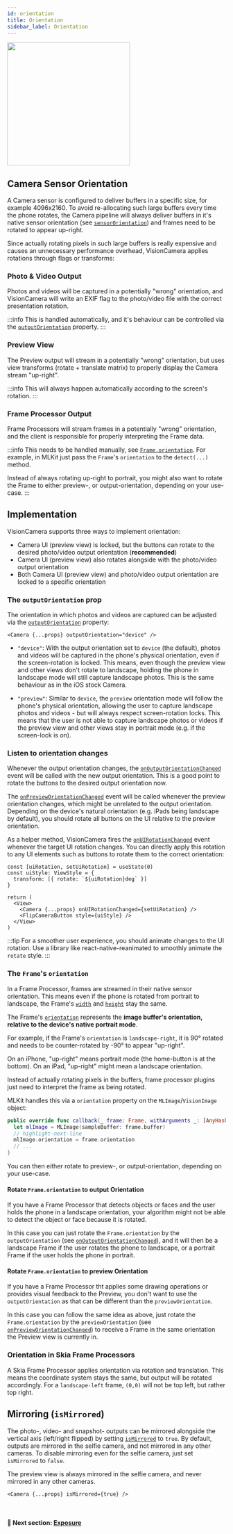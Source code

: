 ```yaml
---
id: orientation
title: Orientation
sidebar_label: Orientation
---
```



<div class="image-container">
  <img width="283" src={useBaseUrl("img/example.png")} />
</div>

## Camera Sensor Orientation

A Camera sensor is configured to deliver buffers in a specific size, for example 4096x2160.
To avoid re-allocating such large buffers every time the phone rotates, the Camera pipeline will always deliver buffers in it's native sensor orientation (see [`sensorOrientation`](/docs/api/interfaces/CameraDevice#sensororientation)) and frames need to be rotated to appear up-right.

Since actually rotating pixels in such large buffers is really expensive and causes an unnecessary performance overhead, VisionCamera applies rotations through flags or transforms:

### Photo & Video Output

Photos and videos will be captured in a potentially "wrong" orientation, and VisionCamera will write an EXIF flag to the photo/video file with the correct presentation rotation.

:::info
This is handled automatically, and it's behaviour can be controlled via the [`outputOrientation`](/docs/api/interfaces/CameraProps#outputorientation) property.
:::

### Preview View

The Preview output will stream in a potentially "wrong" orientation, but uses view transforms (rotate + translate matrix) to properly display the Camera stream "up-right".

:::info
This will always happen automatically according to the screen's rotation.
:::

### Frame Processor Output

Frame Processors will stream frames in a potentially "wrong" orientation, and the client is responsible for properly interpreting the Frame data.

:::info
This needs to be handled manually, see [`Frame.orientation`](/docs/api/interfaces/Frame#orientation).
For example, in MLKit just pass the `Frame`'s `orientation` to the `detect(...)` method.

Instead of always rotating up-right to portrait, you might also want to rotate the Frame to either preview-, or output-orientation, depending on your use-case.
:::

## Implementation

VisionCamera supports three ways to implement orientation:

- Camera UI (preview view) is locked, but the buttons can rotate to the desired photo/video output orientation (**recommended**)
- Camera UI (preview view) also rotates alongside with the photo/video output orientation
- Both Camera UI (preview view) and photo/video output orientation are locked to a specific orientation

### The `outputOrientation` prop

The orientation in which photos and videos are captured can be adjusted via the [`outputOrientation`](/docs/api/interfaces/CameraProps#outputorientation) property:

```tsx
<Camera {...props} outputOrientation="device" />
```

- `"device"`: With the output orientation set to `device` (the default), photos and videos will be captured in the phone's physical orientation, even if the screen-rotation is locked.
This means, even though the preview view and other views don't rotate to landscape, holding the phone in landscape mode will still capture landscape photos. This is the same behaviour as in the iOS stock Camera.

- `"preview"`: Similar to `device`, the `preview` orientation mode will follow the phone's physical orientation, allowing the user to capture landscape photos and videos - but will always respect screen-rotation locks.
This means that the user is not able to capture landscape photos or videos if the preview view and other views stay in portrait mode (e.g. if the screen-lock is on).

### Listen to orientation changes

Whenever the output orientation changes, the [`onOutputOrientationChanged`](/docs/api/interfaces/CameraProps#onoutputorientationchanged) event will be called with the new output orientation. This is a good point to rotate the buttons to the desired output orientation now.

The [`onPreviewOrientationChanged`](/docs/api/interfaces/CameraProps#onprevieworientationchanged) event will be called whenever the preview orientation changes, which might be unrelated to the output orientation. Depending on the device's natural orientation (e.g. iPads being landscape by default), you should rotate all buttons on the UI relative to the preview orientation.

As a helper method, VisionCamera fires the [`onUIRotationChanged`](/docs/api/interfaces/CameraProps#onuirotationchanged) event whenever the target UI rotation changes. You can directly apply this rotation to any UI elements such as buttons to rotate them to the correct orientation:

```tsx
const [uiRotation, setUiRotation] = useState(0)
const uiStyle: ViewStyle = {
  transform: [{ rotate: `${uiRotation}deg` }]
}

return (
  <View>
    <Camera {...props} onUIRotationChanged={setUiRotation} />
    <FlipCameraButton style={uiStyle} />
  </View>
)
```

:::tip
For a smoother user experience, you should animate changes to the UI rotation. Use a library like react-native-reanimated to smoothly animate the `rotate` style.
:::

### The `Frame`'s `orientation`

In a Frame Processor, frames are streamed in their native sensor orientation.
This means even if the phone is rotated from portrait to landscape, the Frame's [`width`](/docs/api/interfaces/Frame#width) and [`height`](/docs/api/interfaces/Frame#height) stay the same.

The Frame's [`orientation`](/docs/api/interfaces/Frame#orientation) represents the **image buffer's orientation, relative to the device's native portrait mode**.

For example, if the Frame's `orientation` is `landscape-right`, it is 90° rotated and needs to be counter-rotated by -90° to appear "up-right".

On an iPhone, "up-right" means portrait mode (the home-button is at the bottom). On an iPad, "up-right" might mean a landscape orientation.

Instead of actually rotating pixels in the buffers, frame processor plugins just need to interpret the frame as being rotated.

MLKit handles this via a `orientation` property on the `MLImage`/`VisionImage` object:

```swift
public override func callback(_ frame: Frame, withArguments _: [AnyHashable: Any]?) -> Any? {
  let mlImage = MLImage(sampleBuffer: frame.buffer)
  // highlight-next-line
  mlImage.orientation = frame.orientation
  // ...
}
```

You can then either rotate to preview-, or output-orientation, depending on your use-case.

#### Rotate `Frame.orientation` to output Orientation

If you have a Frame Processor that detects objects or faces and the user holds the phone in a landscape orientation, your algorithm might not be able to detect the object or face because it is rotated.

In this case you can just rotate the `Frame.orientation` by the `outputOrientation` (see [`onOutputOrientationChanged`](/docs/api/interfaces/CameraProps#onoutputorientationchanged)), and it will then be a landscape Frame if the user rotates the phone to landscape, or a portrait Frame if the user holds the phone in portrait.

#### Rotate `Frame.orientation` to preview Orientation

If you have a Frame Processor tht applies some drawing operations or provides visual feedback to the Preview, you don't want to use the `outputOrientation` as that can be different than the `previewOrientation`.

In this case you can follow the same idea as above, just rotate the `Frame.orientation` by the `previewOrientation` (see [`onPreviewOrientationChanged`](/docs/api/interfaces/CameraProps#onprevieworientationchanged)) to receive a Frame in the same orientation the Preview view is currently in.

### Orientation in Skia Frame Processors

A Skia Frame Processor applies orientation via rotation and translation. This means the coordinate system stays the same, but output will be rotated accordingly.
For a `landscape-left` frame, `(0,0)` will not be top left, but rather top right.

## Mirroring (`isMirrored`)

The photo-, video- and snapshot- outputs can be mirrored alongside the vertical axis (left/right flipped) by setting [`isMirrored`](/docs/api/interfaces/CameraProps#ismirrored) to `true`.
By default, outputs are mirrored in the selfie camera, and not mirrored in any other cameras. To disable mirroring even for the selfie camera, just set `isMirrored` to `false`.

The preview view is always mirrored in the selfie camera, and never mirrored in any other cameras.

```tsx
<Camera {...props} isMirrored={true} />
```

<br />

#### 🚀 Next section: [Exposure](exposure)

